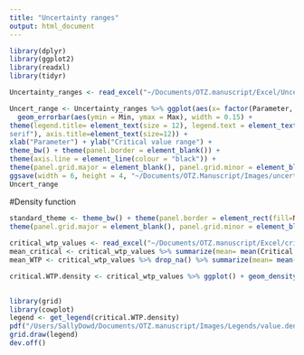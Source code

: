```yaml
---
title: "Uncertainty ranges"
output: html_document
---
```


```r
library(dplyr)
library(ggplot2)
library(readxl)
library(tidyr)
```

```r
Uncertainty_ranges <- read_excel("~/Documents/OTZ.manuscript/Excel/Uncertainty.ranges.xlsx")
```

```r
Uncert_range <- Uncertainty_ranges %>% ggplot(aes(x= factor(Parameter, level= c('Mortality', 'Biomass', 'Fishing Costs', 'Price'))))  +
  geom_errorbar(aes(ymin = Min, ymax = Max), width = 0.15) + 
theme(legend.title= element_text(size = 12), legend.text = element_text(size= 10), axis.text=element_text(size=10, family= "Helvetica
serif"), axis.title=element_text(size=12)) + 
xlab("Parameter") + ylab("Critical value range") + 
theme_bw() + theme(panel.border = element_blank()) +
theme(axis.line = element_line(colour = "black")) +
theme(panel.grid.major = element_blank(), panel.grid.minor = element_blank()) + 
ggsave(width = 6, height = 4, "~/Documents/OTZ.Manuscript/Images/uncertainty.ranges.jpeg")
Uncert_range
```

#Density function
```r
standard_theme <- theme_bw() + theme(panel.border = element_rect(fill=NA, colour = "black", size=1)) +
theme(panel.grid.major = element_blank(), panel.grid.minor = element_blank()) + theme(legend.text.align= 0, legend.title= element_text(size = 12), legend.text = element_text(size= 10), axis.text=element_text(size=10), axis.title=element_text(size=12)) 
  
critical_wtp_values <- read_excel("~/Documents/OTZ.manuscript/Excel/critical.wtp.values.xlsx")
mean_critical <- critical_wtp_values %>% summarize(mean= mean(Critical.values)) 
mean_WTP <- critical_wtp_values %>% drop_na() %>% summarize(mean= mean(WTP.values)) 

critical.WTP.density <- critical_wtp_values %>% ggplot() + geom_density(aes(x= Critical.values, fill= "red")) + geom_density(aes(x= WTP.values,fill= "blue")) + xlab("Critical value") + ylab("Density") + labs("Value type") + geom_vline(data=mean_critical, aes(xintercept= mean)) + geom_vline(data=mean_WTP, aes(xintercept= mean), linetype="dashed") + scale_x_continuous(expand = c(0, 0)) + labs(fill= "Value type") + scale_y_continuous(expand = c(0, 0)) +scale_fill_manual(labels = c("WTP value", "Critical value"), values = c("blue", "red")) + standard_theme + theme(legend.position = "none") + ggsave(width = 6, height = 4, "~/Documents/OTZ.manuscript/Images/values.density.jpeg")
  

library(grid)
library(cowplot)
legend <- get_legend(critical.WTP.density)
pdf("/Users/SallyDowd/Documents/OTZ.manuscript/Images/Legends/value.density.legend.pdf")
grid.draw(legend)
dev.off()
```

